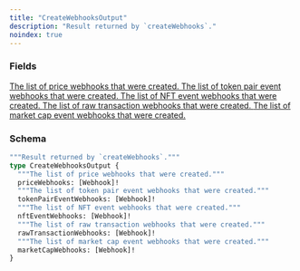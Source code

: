 ```yaml
---
title: "CreateWebhooksOutput"
description: "Result returned by `createWebhooks`."
noindex: true
---
```


### Fields

<a href="/api-reference/types/webhook">
  <ResponseField name="priceWebhooks" type="[Webhook]!" required>
    The list of price webhooks that were created.
  </ResponseField>
</a>

<a href="/api-reference/types/webhook">
  <ResponseField name="tokenPairEventWebhooks" type="[Webhook]!" required>
    The list of token pair event webhooks that were created.
  </ResponseField>
</a>

<a href="/api-reference/types/webhook">
  <ResponseField name="nftEventWebhooks" type="[Webhook]!" required>
    The list of NFT event webhooks that were created.
  </ResponseField>
</a>

<a href="/api-reference/types/webhook">
  <ResponseField name="rawTransactionWebhooks" type="[Webhook]!" required>
    The list of raw transaction webhooks that were created.
  </ResponseField>
</a>

<a href="/api-reference/types/webhook">
  <ResponseField name="marketCapWebhooks" type="[Webhook]!" required>
    The list of market cap event webhooks that were created.
  </ResponseField>
</a>

### Schema


```graphql 
"""Result returned by `createWebhooks`."""
type CreateWebhooksOutput {
  """The list of price webhooks that were created."""
  priceWebhooks: [Webhook]!
  """The list of token pair event webhooks that were created."""
  tokenPairEventWebhooks: [Webhook]!
  """The list of NFT event webhooks that were created."""
  nftEventWebhooks: [Webhook]!
  """The list of raw transaction webhooks that were created."""
  rawTransactionWebhooks: [Webhook]!
  """The list of market cap event webhooks that were created."""
  marketCapWebhooks: [Webhook]!
}
```
